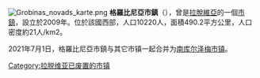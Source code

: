 {{expand|time=2016-11-23T14:05:21+00:00}}
[[File:Grobinas_novads_karte.png|right]]
'''格羅比尼亞市鎮'''（{{lang-lv|Grobiņas novads}}），曾是[[拉脫維亞|拉脫維亞]]的一個[[拉脫維亞行政區劃|市鎮]]，設立於2009年。位於該國西部，人口10220人，面積490.2平方公里，人口密度約21人/km2。

2021年7月1日，格羅比尼亞市鎮与其它市镇一起合并为[[南库尔泽梅市镇|南库尔泽梅市镇]]。

{{Latvia-geo-stub}}
[[Category:拉脱维亚已废置的市镇|Category:拉脱维亚已废置的市镇]]